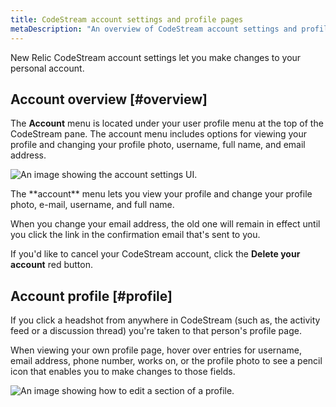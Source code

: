 ```yaml
---
title: CodeStream account settings and profile pages
metaDescription: "An overview of CodeStream account settings and profile pages."
---
```


New Relic CodeStream account settings let you make changes to your personal account.

## Account overview [#overview]

The **Account** menu is located under your user profile menu at the top of the CodeStream pane. The account menu includes options for viewing your profile and changing your profile photo, username, full name, and email address.

![An image showing the account settings UI.](/images/AccountSettings2.png "account settings")

<figcaption>
  The **account** menu lets you view your profile and change your profile photo, e-mail, username, and full name.
</figcaption>

When you change your email address, the old one will remain in effect until you click the link in the confirmation email that's sent to you.

If you'd like to cancel your CodeStream account, click the **Delete your account** red button.

## Account profile [#profile]

If you click a headshot from anywhere in CodeStream (such as, the activity feed or a discussion thread) you're taken to that person's profile page.

When viewing your own profile page, hover over entries for username, email address, phone number, works on, or the profile photo to see a pencil icon that enables you to make changes to those fields.

![An image showing how to edit a section of a profile.](/images/EditProfile.png "Edit profile")
